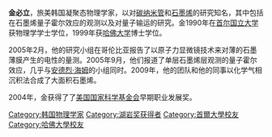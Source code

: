 {{blpunsourced|time=2014-04-02T03:24:26+00:00}}
{{Infobox scientist
| name              = 菲利普·金
| image             = Philip Kim.JPG
| image_size        = 200px
| caption           =
| birth_date        =
| birth_place       =
| death_date        =
| death_place       =
| residence         = {{USA}}
| citizenship       =
| nationality       = {{KOR}}
| fields            = [[凝聚態物理學|凝聚態物理學]]<br />[[奈米碳管|奈米碳管]]<br />[[石墨烯|石墨烯]]
| workplaces        = [[柏克萊加州大學|柏克萊加州大學]]<br />[[哥倫比亞大學|哥倫比亞大學]]
| alma_mater        = [[首爾大學|首爾大學]]<br />[[哈佛大學|哈佛大學]]
| doctoral_advisor  = [[查尔斯·利伯|查尔斯·利伯]]
| thesis_title      = Fundamental properties and applications of low-dimensional materials
| thesis_year       = 1999
| thesis_url        = http://search.proquest.com/docview/304503115
| academic_advisors =
| doctoral_students =
| notable_students  =
| known_for         = [[奈米碳管|奈米碳管]]和[[石墨烯|石墨烯]]中的量子传输
| author_abbrev_bot =
| author_abbrev_zoo =
| influences        =
| influenced        =
| awards            = [[湖岩奖|湖岩奖]] (2008)
| religion          =
| signature         = <!--(filename only)-->
| footnotes         =
| website           = {{URL|http://pico.phys.columbia.edu}}
}}
'''金必立'''，旅美韩国凝聚态物理学家，以对[[碳纳米管|碳纳米管]]和[[石墨烯|石墨烯]]的研究知名，其中包括在石墨烯量子霍尔效应的观测以及对量子输运的研究。金1990年在[[首尔国立大学|首尔国立大学]]获物理学学士学位，1999年获[[哈佛大学|哈佛大学]]博士学位。

2005年2月，他的研究小组在哥伦比亚报告了以原子力显微镜技术来对薄的石墨薄膜产生的电性的量测。2005年9月，他们报道了单层石墨烯层观测的量子霍尔效应，几乎与[[安德烈·海姆|安德烈·海姆]]的小组同时。2009年，他的团队和他的同事以化学气相沉积法合成了大面积石墨烯。

2004年，金获得了了[[美国国家科学基金会|美国国家科学基金会]]早期职业发展奖。
{{DEFAULTSORT:Kim}}
[[Category:韩国物理学家|Category:韩国物理学家]]
[[Category:湖岩奖获得者|Category:湖岩奖获得者]]
[[Category:首爾大學校友|Category:首爾大學校友]]
[[Category:哈佛大學校友|Category:哈佛大學校友]]